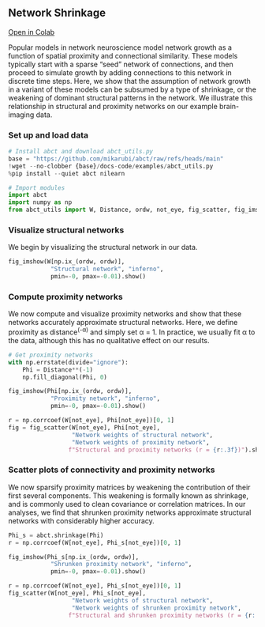 ## Network Shrinkage

[Open in Colab](https://colab.research.google.com/github/mikarubi/abct/blob/main/docs-code/examples/8_shrinkage.ipynb){.btn .btn-dark .btn-sm}

Popular models in network neuroscience model network growth as a function of spatial proximity and connectional similarity. These models typically start with a sparse “seed” network of connections, and then proceed to simulate growth by adding connections to this network in discrete time steps. Here, we show that the assumption of network growth in a variant of these models can be subsumed by a type of shrinkage, or the weakening of dominant structural patterns in the network. We illustrate this relationship in structural and proximity networks on our example brain-imaging data.

### Set up and load data

```python

# Install abct and download abct_utils.py
base = "https://github.com/mikarubi/abct/raw/refs/heads/main"
!wget --no-clobber {base}/docs-code/examples/abct_utils.py
%pip install --quiet abct nilearn

# Import modules
import abct
import numpy as np
from abct_utils import W, Distance, ordw, not_eye, fig_scatter, fig_imshow

```

### Visualize structural networks

We begin by visualizing the structural network in our data.

```python

fig_imshow(W[np.ix_(ordw, ordw)], 
            "Structural network", "inferno",
            pmin=-0, pmax=-0.01).show()

```

### Compute proximity networks

 We now compute and visualize proximity networks and show that these networks accurately approximate structural networks. Here, we define proximity as distance<sup>(-α)</sup> and simply set α = 1. In practice, we usually fit α to the data, although this has no qualitative effect on our results.

```python

# Get proximity networks
with np.errstate(divide="ignore"):
    Phi = Distance**(-1)
    np.fill_diagonal(Phi, 0)

fig_imshow(Phi[np.ix_(ordw, ordw)],
            "Proximity network", "inferno",
            pmin=-0, pmax=-0.01).show()

r = np.corrcoef(W[not_eye], Phi[not_eye])[0, 1]
fig = fig_scatter(W[not_eye], Phi[not_eye],
                  "Network weights of structural network",
                  "Network weights of proximity network",
                 f"Structural and proximity networks (r = {r:.3f})").show()

```

### Scatter plots of connectivity and proximity networks

We now sparsify proximity matrices by weakening the contribution of their first several components. This weakening is formally known as shrinkage, and is commonly used to clean covariance or correlation matrices. In our analyses, we find that shrunken proximity networks approximate structural networks with considerably higher accuracy.

```python

Phi_s = abct.shrinkage(Phi)
r = np.corrcoef(W[not_eye], Phi_s[not_eye])[0, 1]

fig_imshow(Phi_s[np.ix_(ordw, ordw)],
            "Shrunken proximity network", "inferno",
            pmin=-0, pmax=-0.01).show()

r = np.corrcoef(W[not_eye], Phi_s[not_eye])[0, 1]
fig_scatter(W[not_eye], Phi_s[not_eye],
                  "Network weights of structural network",
                  "Network weights of shrunken proximity network",
                 f"Structural and shrunken proximity networks (r = {r:.3f})").show()

```
